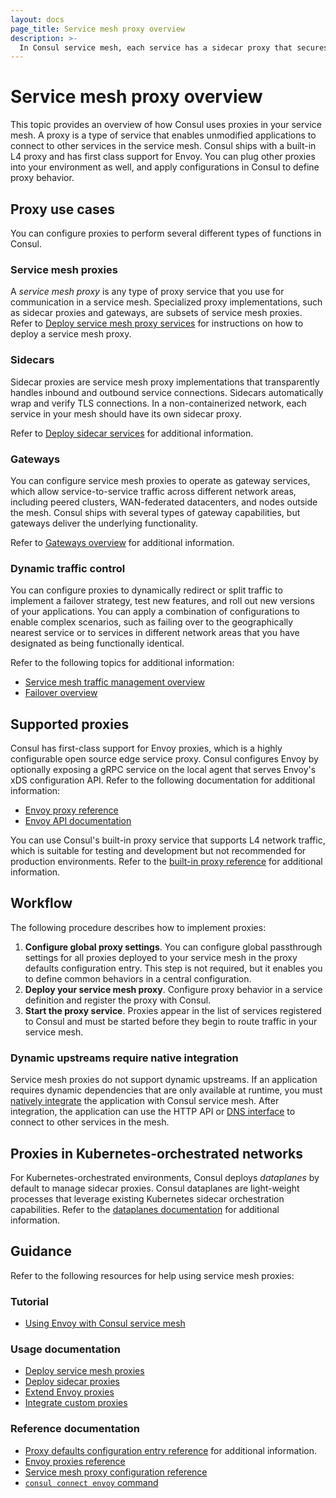 ```yaml
---
layout: docs
page_title: Service mesh proxy overview
description: >-
  In Consul service mesh, each service has a sidecar proxy that secures connections with other services in the mesh without modifying the underlying application code. You can use the built-in proxy, Envoy, or a custom proxy to handle communication and verify TLS connections.
---
```


# Service mesh proxy overview

This topic provides an overview of how Consul uses proxies in your service mesh. A proxy is a type of service that enables unmodified applications to connect to other services in the service mesh. Consul ships with a built-in L4 proxy and has first class support for Envoy. You can plug other proxies into your environment as well, and apply configurations in Consul to define proxy behavior.

## Proxy use cases

You can configure proxies to perform several different types of functions in Consul.

### Service mesh proxies

A _service mesh proxy_ is any type of proxy service that you use for communication in a service mesh. Specialized proxy implementations, such as sidecar proxies and gateways, are subsets of service mesh proxies. Refer to [Deploy service mesh proxy services](/consul/docs/connect/proxies/deploy-service-mesh-proxies) for instructions on how to deploy a service mesh proxy.

### Sidecars

Sidecar proxies are service mesh proxy implementations that transparently handles inbound and outbound service connections. Sidecars automatically wrap and verify TLS connections. In a non-containerized network, each service in your mesh should have its own sidecar proxy.   

Refer to [Deploy sidecar services](/consul/docs/reference/proxy/sidecar) for additional information.

### Gateways

You can configure service mesh proxies to operate as gateway services, which allow service-to-service traffic across different network areas, including peered clusters, WAN-federated datacenters, and nodes outside the mesh. Consul ships with several types of gateway capabilities, but gateways deliver the underlying functionality.

Refer to [Gateways overview](/consul/docs/connect/gateways) for additional information.

### Dynamic traffic control

You can configure proxies to dynamically redirect or split traffic to implement a failover strategy, test new features, and roll out new versions of your applications. You can apply a combination of configurations to enable complex scenarios, such as failing over to the geographically nearest service or to services in different network areas that you have designated as being functionally identical.     

Refer to the following topics for additional information:

- [Service mesh traffic management overview](/consul/docs/connect/manage-traffic)
- [Failover overview](/consul/docs/connect/manage-traffic/failover)


## Supported proxies

Consul has first-class support for Envoy proxies, which is a highly configurable open source edge service proxy. Consul configures Envoy by optionally exposing a gRPC service on the local agent that serves Envoy's xDS configuration API. Refer to the following documentation for additional information:

- [Envoy proxy reference](/consul/docs/reference/proxy/envoy)
- [Envoy API documentation](https://www.envoyproxy.io/docs/envoy/v1.17.2/api-docs/xds_protocol)
 
You can use Consul's built-in proxy service that supports L4 network traffic, which is suitable for testing and development but not recommended for production environments. Refer to the [built-in proxy reference](/consul/docs/reference/proxy/built-in) for additional information.

## Workflow

The following procedure describes how to implement proxies:

1. **Configure global proxy settings**. You can configure global passthrough settings for all proxies deployed to your service mesh in the proxy defaults configuration entry. This step is not required, but it enables you to define common behaviors in a central configuration.
1. **Deploy your service mesh proxy**. Configure proxy behavior in a service definition and register the proxy with Consul. 
1. **Start the proxy service**. Proxies appear in the list of services registered to Consul and must be started before they begin to route traffic in your service mesh.

### Dynamic upstreams require native integration

Service mesh proxies do not support dynamic upstreams. If an application requires dynamic dependencies that are only available at runtime, you must [natively integrate](/consul/docs/connect/native) the application with Consul service mesh. After integration, the application can use the HTTP API or [DNS interface](/consul/docs/services/discovery/dns-static-lookups#service-mesh-enabled-service-lookups) to connect to other services in the mesh.

## Proxies in Kubernetes-orchestrated networks

For Kubernetes-orchestrated environments, Consul deploys _dataplanes_ by default to manage sidecar proxies. Consul dataplanes are light-weight processes that leverage existing Kubernetes sidecar orchestration capabilities.  Refer to the [dataplanes documentation](/consul/docs/connect/dataplane) for additional information.

## Guidance

Refer to the following resources for help using service mesh proxies:

### Tutorial

- [Using Envoy with Consul service mesh](/consul/tutorials/developer-mesh/service-mesh-with-envoy-proxy)

### Usage documentation

- [Deploy service mesh proxies](/consul/docs/connect/proxies/deploy-service-mesh-proxies) 
- [Deploy sidecar proxies](/consul/docs/reference/proxy/sidecar)
- [Extend Envoy proxies](/consul/docs/reference/proxy/envoy-extensions)
- [Integrate custom proxies](/consul/docs/integrate/proxy)

### Reference documentation

- [Proxy defaults configuration entry reference](/consul/docs/reference/config-entry/proxy-defaults) for additional information. 
- [Envoy proxies reference](/consul/docs/reference/proxy/envoy)
- [Service mesh proxy configuration reference](/consul/docs/reference/proxy/connect-proxy)
- [`consul connect envoy` command](/consul/commands/connect/envoy)
